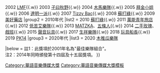 {{Navbox with columns
|name    = 華語音樂傳媒大獎最佳樂隊
|title   = [[南方音乐盛典|華語音樂傳媒大獎]]最佳樂隊
|titlestyle = background: #E68AB8
|groupstyle = background: #E68AB8;
|group1 = 2000年代
|list1 ={{nowrap begin}}
2001 [[LMF]]{{.w}}
2002 [[LMF]]{{.w}}
2003 [[子曰秋野]]{{.w}}
2004 [[木馬樂隊]]{{.w}}
2005 [[拜金小姐]]{{.w}}
2006 [[達明一派]]{{.w}}
2007 [[Tizzy Bac]]{{.w}}
2008 [[蘇打綠]]{{.w}}
2009 [[美好藥店]]
{{nowrap end}}
|group2 = 2010年代
|list2 ={{nowrap begin}}
2010 [[蘇打綠]]{{.w}}
2011 [[萬能青年旅店]]{{.w}}
2012 [[低苦艾樂隊]]{{.w}}
2013 [[MATZKA (樂團)|MATZKA]]、[[五條人]]{{.w}}
2014 [[二手玫瑰]]、[[戲班]]{{.w}}
2015 [[聲音玩具]]{{.w}}
2017 [[生祥樂隊]]{{.w}}
2018 [[玩具船長]]{{.w}}
2019 [[PK14]]
{{nowrap end}}
|group3 = 2020年代
|list3 ={{nowrap begin}}
2020 [[木推瓜樂隊]]

{{nowrap end}}
|below = 註1：此獎項於2001年名為"最佳樂隊組合"。<br/>注2：2014年同時頒發第十四屆及十五屆獎項。
}}
<noinclude>
[[Category:華語音樂傳媒大獎]]
[[Category:華語音樂傳媒大獎模板]]
</noinclude>
